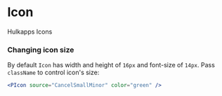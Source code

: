 
<Meta title="MDX|Icon" component={PIcon} />

# Icon

Hulkapps Icons

### Changing icon size

By default `Icon` has width and height of `16px` and font-size of `14px`. Pass `className` to control icon's size:

```jsx
<PIcon source="CancelSmallMinor" color="green" />

```


<Props of={PIcon} />
